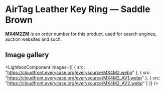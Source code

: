 
# AirTag Leather Key Ring — Saddle Brown

<Callout type='info' emoji='👉🏻'>**MX4M2ZM** is an order number for this product, used for search engines, auction websites and such.</Callout>

## Image gallery

<LightboxComponent
    images={[
      {
        src: "https://cloudfront.everycase.org/everysource/MX4M2.webp"
      },
      {
        src: "https://cloudfront.everycase.org/everysource/MX4M2_AV1.webp"
      },
      {
        src: "https://cloudfront.everycase.org/everysource/MX4M2_AV2.webp"
      }
    ]}
  />
